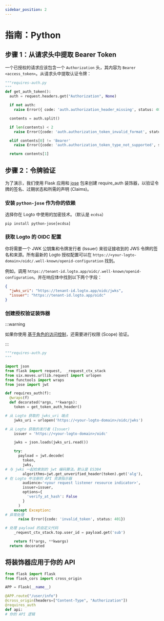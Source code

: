 ```yaml
---
sidebar_position: 2
---
```


# 指南：Python

## 步骤 1：从请求头中提取 Bearer Token

一个已授权的请求应该包含一个 `Authorization` 头，其内容为 `Bearer <access_token>`。从请求头中提取认证令牌：

```python
"""requires-auth.py
"""
def get_auth_token():
  auth = request.headers.get("Authorization", None)

  if not auth:
    raise Error({ code: 'auth.authorization_header_missing', status: 401 })

  contents = auth.split()

  if len(contents) < 2
    raise Error({code: 'auth.authorization_token_invalid_format', status: 401})

  elif contents[0] != 'Bearer'
    raise Error({code: 'auth.authorization_token_type_not_supported', status: 401})

  return contents[1]
```

## 步骤 2：令牌验证

为了演示，我们使用 Flask 应用和 [jose](https://github.com/mpdavis/python-jose) 包来创建 require_auth 装饰器，以验证令牌的签名、过期状态和所需的声明 (Claims)。

### 安装 `python-jose` 作为你的依赖

选择你在 Logto 中使用的加密技术。（默认是 `ecdsa`）

```
pip install python-jose[ecdsa]

```

### 获取 Logto 的 OIDC 配置

你将需要一个 JWK 公钥集和令牌发行者 (Issuer) 来验证接收到的 JWS 令牌的签名和来源。所有最新的 Logto 授权配置可以在 `https://<your-logto-domain>/oidc/.well-known/openid-configuration` 找到。

例如，调用 `https://tenant-id.logto.app/oidc/.well-known/openid-configuration`。并在响应体中找到以下两个字段：

```json
{
  "jwks_uri": "https://tenant-id.logto.app/oidc/jwks",
  "issuer": "https://tenant-id.logto.app/oidc"
}
```

### 创建授权验证装饰器

:::warning

如果你使用 [基于角色的访问控制](/authorization/role-based-access-control/protect-api-resources-with-rbac)，还需要进行权限 (Scope) 验证。

:::

```python
"""requires-auth.py
"""

import json
from flask import request,  _request_ctx_stack
from six.moves.urllib.request import urlopen
from functools import wraps
from jose import jwt

def requires_auth(f):
  @wraps(f)
  def decorated(*args, **kwargs):
    token = get_token_auth_header()

# 从 Logto 获取的 jwks_uri 端点
    jwks_uri = urlopen('https://<your-logto-domain>/oidc/jwks')

# 从 Logto 获取的发行者 (Issuer)
    issuer = 'https://<your-logto-domain>/oidc'

    jwks = json.loads(jwks_uri.read())

    try:
      payload = jwt.decode(
        token,
        jwks,
# 与 jwks 一起检索到的 jwt 编码算法。默认是 ES384
        algorithms=jwt.get_unverified_header(token).get('alg'),
# 在 Logto 中注册的 API 资源指示器
        audience='<your request listener resource indicator>',
        issuer=issuer,
        options={
          'verify_at_hash': False
        }
      )
    except Exception:
# 异常处理
      raise Error({code: 'invalid_token', status: 401})

# 处理 payload 的自定义代码
    _request_ctx_stack.top.user_id = payload.get('sub')

    return f(*args, **kwargs)
  return decorated
```

## 将装饰器应用于你的 API

```python
from flask import Flask
from flask_cors import cross_origin

APP = Flask(__name__)

@APP.route("/user/info")
@cross_origin(headers=["Content-Type", "Authorization"])
@requires_auth
def api:
# 你的 API 逻辑
```
